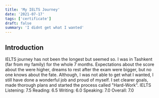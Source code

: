 ```yaml
---
title: 'My IELTS Journey'
date: '2021-07-17'
tags: ['certificate']
draft: false
summary: 'I didnt get what I wanted'
---
```


## Introduction
IELTS journey has not been the longest but seemed so. I was in Tashkent (far from my family) for the whole 7 months. Expectations about the score about the were higher, dreams to rest after the exam were bigger, but no one knows about the fate. Although, I was not able to get what I wanted, I still have done a wonderful job and proud of myself. I set clearer goals, made thorough plans and started the process called "Hard-Work".
IELTS 
Listening: 7.5
Reading: 6.5
Writing: 6.0
Speaking: 7.0
Overall: 7.0
